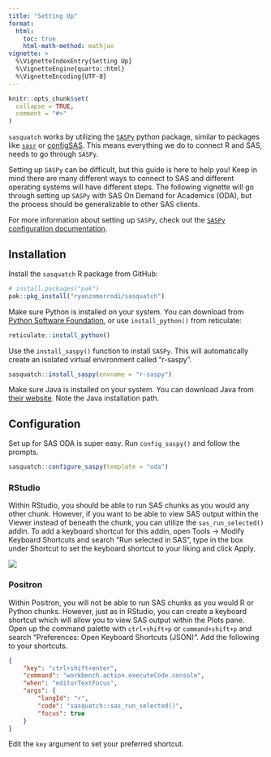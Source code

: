 ```yaml
---
title: "Setting Up"
format: 
  html:
    toc: true
    html-math-method: mathjax
vignette: >
  %\VignetteIndexEntry{Setting Up}
  %\VignetteEngine{quarto::html}
  %\VignetteEncoding{UTF-8}
---
```


```r
knitr::opts_chunk$set(
  collapse = TRUE,
  comment = "#>"
)
```

`sasquatch` works by utilizing the [`SASPy`](https://sassoftware.github.io/SASPy/) python package, similar to packages like [`sasr`](https://github.com/insightsengineering/sasr) or [configSAS](https://github.com/baselr/configSAS). This means everything we do to connect R and SAS, needs to go through `SASPy`.

Setting up `SASPy` can be difficult, but this guide is here to help you! Keep in mind there are many different ways to connect to SAS and different operating systems will have different steps. The following vignette will go through setting up `SASPy` with SAS On Demand for Academics (ODA), but the process should be generalizable to other SAS clients.

For more information about setting up `SASPy`, check out the [`SASPy` configuration documentation](https://sassoftware.github.io/SASPy/configuration.html#).

## Installation

Install the `sasquatch` R package from GitHub:

```r
# install.packages("pak")
pak::pkg_install("ryanzomorrodi/sasquatch")
```

Make sure Python is installed on your system. You can download from [Python Software Foundation](https://www.python.org/downloads'), or use `install_python()` from reticulate:

```r
reticulate::install_python()
```

Use the `install_saspy()` function to install `SASPy`. This will automatically create an isolated virtual environment called "r-saspy".

```r
sasquatch::install_saspy(envname = "r-saspy")
```

Make sure Java is installed on your system. You can download Java from [their website](https://www.java.com/en/download/). Note the Java installation path.

## Configuration

Set up for SAS ODA is super easy. Run `config_saspy()` and follow the prompts.

```r
sasquatch::configure_saspy(template = "oda")
```

### RStudio

Within RStudio, you should be able to run SAS chunks as you would any other chunk. However, if you want to be able to view SAS output within the Viewer instead of beneath the chunk, you can utilize the `sas_run_selected()` addin. To add a keyboard shortcut for this addin, open Tools -\> Modify Keyboard Shortcuts and search "Run selected in SAS", type in the box under Shortcut to set the keyboard shortcut to your liking and click Apply.

![](images/rstudio_shrtcts.png)

### Positron

Within Positron, you will not be able to run SAS chunks as you would R or Python chunks. However, just as in RStudio, you can create a keyboard shortcut which will allow you to view SAS output within the Plots pane. Open up the command palette with `ctrl+shift+p` or `command+shift+p` and search "Preferences: Open Keyboard Shortcuts (JSON)". Add the following to your shortcuts.

``` json
{
    "key": "ctrl+shift+enter",
    "command": "workbench.action.executeCode.console",
    "when": "editorTextFocus",
    "args": {
        "langId": "r",
        "code": "sasquatch::sas_run_selected()",
        "focus": true
    }
}
```

Edit the `key` argument to set your preferred shortcut.